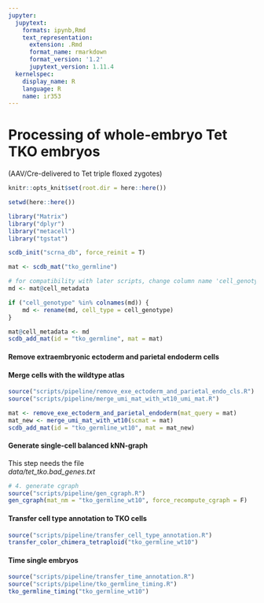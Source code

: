 ```yaml
---
jupyter:
  jupytext:
    formats: ipynb,Rmd
    text_representation:
      extension: .Rmd
      format_name: rmarkdown
      format_version: '1.2'
      jupytext_version: 1.11.4
  kernelspec:
    display_name: R
    language: R
    name: ir353
---
```


# Processing of whole-embryo Tet TKO embryos 
(AAV/Cre-delivered to Tet triple floxed zygotes)

```r
knitr::opts_knit$set(root.dir = here::here())
```

```r
setwd(here::here())
```

```r
library("Matrix")
library("dplyr")
library("metacell")
library("tgstat")
```

```r
scdb_init("scrna_db", force_reinit = T)
```

```r
mat <- scdb_mat("tko_germline")
```

```r
# for compatibility with later scripts, change column name 'cell_genotype' to 'cell_type'
md <- mat@cell_metadata

if ("cell_genotype" %in% colnames(md)) {
    md <- rename(md, cell_type = cell_genotype)
}

mat@cell_metadata <- md
scdb_add_mat(id = "tko_germline", mat = mat)
```

#### Remove extraembryonic ectoderm and parietal endoderm cells
#### Merge cells with the wildtype atlas

```r
source("scripts/pipeline/remove_exe_ectoderm_and_parietal_endo_cls.R")
source("scripts/pipeline/merge_umi_mat_with_wt10_umi_mat.R")

mat <- remove_exe_ectoderm_and_parietal_endoderm(mat_query = mat)
mat_new <- merge_umi_mat_with_wt10(scmat = mat)
scdb_add_mat(id = "tko_germline_wt10", mat = mat_new)
```

#### Generate single-cell balanced kNN-graph
This step needs the file  
_data/tet_tko.bad_genes.txt_

```r
# 4. generate cgraph
source("scripts/pipeline/gen_cgraph.R")
gen_cgraph(mat_nm = "tko_germline_wt10", force_recompute_cgraph = F)
```

#### Transfer cell type annotation to TKO cells

```r
source("scripts/pipeline/transfer_cell_type_annotation.R")
transfer_color_chimera_tetraploid("tko_germline_wt10")
```

#### Time single embryos

```r
source("scripts/pipeline/transfer_time_annotation.R")
source("scripts/pipeline/tko_germline_timing.R")
tko_germline_timing("tko_germline_wt10")
```

```r

```
